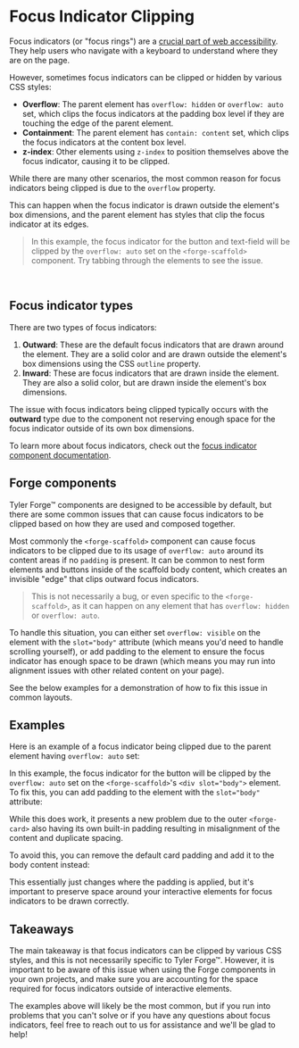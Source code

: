 
<Meta title="FAQ/Focus Indicator Clipping" />

# Focus Indicator Clipping

Focus indicators (or "focus rings") are a [crucial part of web accessibility](https://developer.mozilla.org/en-US/docs/Web/CSS/:focus-visible). They help users who navigate with a keyboard to understand where they are on the page.

However, sometimes focus indicators can be clipped or hidden by various CSS styles:

- **Overflow**: The parent element has `overflow: hidden` or `overflow: auto` set, which clips the focus indicators at the padding box level if they are touching the edge of the parent element.
- **Containment**: The parent element has `contain: content` set, which clips the focus indicators at the content box level.
- **z-index**: Other elements using `z-index` to position themselves above the focus indicator, causing it to be clipped.

While there are many other scenarios, the most common reason for focus indicators being clipped is due to the `overflow` property.

This can happen when the focus indicator is drawn outside the element's box dimensions, and the parent element has styles that clip the focus indicator at its edges.

<Story of={FocusIndicatorClippingStories.ClippingExample} />

> In this example, the focus indicator for the button and text-field will be clipped by the `overflow: auto` set on the `<forge-scaffold>` component. Try tabbing through the elements to see the issue.

<br />

## Focus indicator types

There are two types of focus indicators:

1. **Outward**: These are the default focus indicators that are drawn around the element. They are a solid color and are drawn outside the element's box dimensions using the CSS `outline` property.
2. **Inward**: These are focus indicators that are drawn inside the element. They are also a solid color, but are drawn inside the element's box dimensions.

The issue with focus indicators being clipped typically occurs with the **outward** type due to the component not reserving enough space for the focus indicator outside of its own box dimensions.

To learn more about focus indicators, check out the [focus indicator component documentation](?path=/docs/components-focus-indicator--docs).

## Forge components

Tyler Forge™ components are designed to be accessible by default, but there are some common issues that can cause focus indicators to be clipped based on how they are used and
composed together.

Most commonly the `<forge-scaffold>` component can cause focus indicators to be clipped due to its usage of `overflow: auto` around its content areas if no `padding` is present.
It can be common to nest form elements and buttons inside of the scaffold body content, which creates an invisible "edge" that clips outward focus indicators.

> This is not necessarily a bug, or even specific to the `<forge-scaffold>`, as it can happen on any element that has `overflow: hidden` or `overflow: auto`.

To handle this situation, you can either set `overflow: visible` on the element with the `slot="body"` attribute (which means you'd need to handle scrolling yourself), or add padding
to the element to ensure the focus indicator has enough space to be drawn (which means you may run into alignment issues with other related content on your page).

See the below examples for a demonstration of how to fix this issue in common layouts.

## Examples

Here is an example of a focus indicator being clipped due to the parent element having `overflow: auto` set:

<Canvas of={FocusIndicatorClippingStories.ClippingExample} />

In this example, the focus indicator for the button will be clipped by the `overflow: auto` set on the `<forge-scaffold>`'s `<div slot="body">` element. To fix this, you can
add padding to the element with the `slot="body"` attribute:

<Canvas of={FocusIndicatorClippingStories.NoClippingExample} />

While this does work, it presents a new problem due to the outer `<forge-card>` also having its own built-in padding resulting in misalignment of the content and duplicate spacing.

To avoid this, you can remove the default card padding and add it to the body content instead:

<Canvas of={FocusIndicatorClippingStories.NoClippingFixExample} />

This essentially just changes where the padding is applied, but it's important to preserve space around your interactive elements for focus indicators to be drawn correctly.

## Takeaways

The main takeaway is that focus indicators can be clipped by various CSS styles, and this is not necessarily specific to Tyler Forge™. However, it is important to be aware of this issue
when using the Forge components in your own projects, and make sure you are accounting for the space required for focus indicators outside of interactive elements.

The examples above will likely be the most common, but if you run into problems that you can't solve or if you have any questions about focus indicators, feel free to reach out to us
for assistance and we'll be glad to help!
